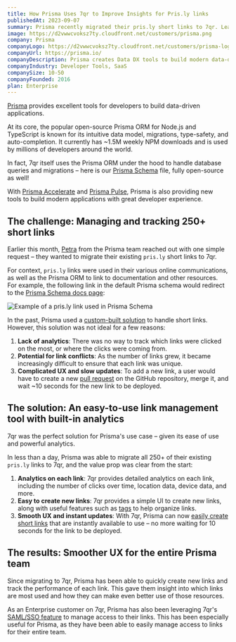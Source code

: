 ```yaml
---
title: How Prisma Uses 7qr to Improve Insights for Pris.ly links
publishedAt: 2023-09-07
summary: Prisma recently migrated their pris.ly short links to 7qr. Learn why they chose 7qr and how it has helped them better understand their users' needs.
image: https://d2vwwcvoksz7ty.cloudfront.net/customers/prisma.png
company: Prisma
companyLogo: https://d2vwwcvoksz7ty.cloudfront.net/customers/prisma-logo.png
companyUrl: https://prisma.io/
companyDescription: Prisma creates Data DX tools to build modern data-driven applications with a great developer experience.
companyIndustry: Developer Tools, SaaS
companySize: 10-50
companyFounded: 2016
plan: Enterprise
---
```


[Prisma](https://prisma.io/) provides excellent tools for developers to build data-driven applications.

At its core, the popular open-source Prisma ORM for Node.js and TypeScript is known for its intuitive data model, migrations, type-safety, and auto-completion. It currently has ~1.5M weekly NPM downloads and is used by millions of developers around the world.

<GithubRepo url="https://github.com/prisma/prisma" />

In fact, 7qr itself uses the Prisma ORM under the hood to handle database queries and migrations – here is our [Prisma Schema](https://github.com/steven-tey/dub/blob/main/prisma/schema.prisma) file, fully open-source as well!

With [Prisma Accelerate](https://www.prisma.io/data-platform/accelerate) and [Prisma Pulse](https://www.prisma.io/data-platform/pulse), Prisma is also providing new tools to build modern applications with great developer experience.

## The challenge: Managing and tracking 250+ short links

Earlier this month, [Petra](https://twitter.com/petradonka) from the Prisma team reached out with one simple request – they wanted to migrate their existing `pris.ly` short links to 7qr.

For context, `pris.ly` links were used in their various online communications, as well as the Prisma ORM to link to documentation and other resources. For example, the following link in the default Prisma schema would redirect to the [Prisma Schema docs page](https://www.prisma.io/docs/concepts/components/prisma-schema):

<Image
  alt="Example of a pris.ly link used in Prisma Schema"
  src="https://d2vwwcvoksz7ty.cloudfront.net/customers/prisma-schema.png"
  width={1310}
  height={684}
/>

In the past, Prisma used a [custom-built solution](https://github.com/prisma/pris.ly) to handle short links. However, this solution was not ideal for a few reasons:

1. **Lack of analytics**: There was no way to track which links were clicked on the most, or where the clicks were coming from.
2. **Potential for link conflicts**: As the number of links grew, it became increasingly difficult to ensure that each link was unique.
3. **Complicated UX and slow updates**: To add a new link, a user would have to create a new [pull request](https://docs.github.com/en/pull-requests/collaborating-with-pull-requests/proposing-changes-to-your-work-with-pull-requests/about-pull-requests) on the GitHub repository, merge it, and wait ~10 seconds for the new link to be deployed.

<Quote
  author="Petra Donka"
  authorSrc="https://d2vwwcvoksz7ty.cloudfront.net/customers/prisma-petra.png"
  title="Head of Developer Connections"
  company="Prisma"
  companySrc="https://d2vwwcvoksz7ty.cloudfront.net/customers/prisma-logo.png"
  text="We wanted something that not only enables everyone at Prisma to create short links easily, but also provides more analytics for those links."
/>

## The solution: An easy-to-use link management tool with built-in analytics

7qr was the perfect solution for Prisma's use case – given its ease of use and powerful analytics.

In less than a day, Prisma was able to migrate all 250+ of their existing `pris.ly` links to 7qr, and the value prop was clear from the start:

1. **Analytics on each link**: 7qr provides detailed analytics on each link, including the number of clicks over time, location data, device data, and more.
2. **Easy to create new links**: 7qr provides a simple UI to create new links, along with useful features such as [tags](/help/article/how-to-use-tags) to help organize links.
3. **Smooth UX and instant updates**: With 7qr, Prisma can now [easily create short links](/help/article/how-to-create-link) that are instantly available to use – no more waiting for 10 seconds for the link to be deployed.

<Quote
  author="Petra Donka"
  authorSrc="https://d2vwwcvoksz7ty.cloudfront.net/customers/prisma-petra.png"
  title="Head of Developer Connections"
  company="Prisma"
  companySrc="https://d2vwwcvoksz7ty.cloudfront.net/customers/prisma-logo.png"
  text="7qr is a fantastic product – the value prop was clear in just 5 mins of us going live with it, when the first short link was created."
/>

## The results: Smoother UX for the entire Prisma team

Since migrating to 7qr, Prisma has been able to quickly create new links and track the performance of each link. This gave them insight into which links are most used and how they can make even better use of those resources.

<Quote
  author="Marc Hess"
  authorSrc="https://d2vwwcvoksz7ty.cloudfront.net/customers/prisma-marc.jpeg"
  title="Senior Developer Advocate"
  company="Prisma"
  companySrc="https://d2vwwcvoksz7ty.cloudfront.net/customers/prisma-logo.png"
  text="7qr makes it so much easier to quickly create links when helping users on Twitter, Slack, or Discord – as well as track the performance of those links. Really awesome product!"
/>

As an Enterprise customer on 7qr, Prisma has also been leveraging 7qr's [SAML/SSO feature](/help/category/saml-sso) to manage access to their links. This has been especially useful for Prisma, as they have been able to easily manage access to links for their entire team.

<Tweet id="1702714036398297321" />
